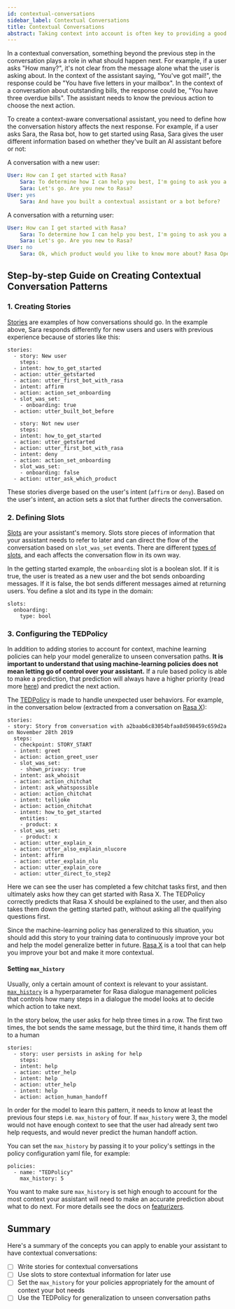 ```yaml
---
id: contextual-conversations
sidebar_label: Contextual Conversations
title: Contextual Conversations
abstract: Taking context into account is often key to providing a good user experience. This page is a guide to creating contextual conversation patterns.
---
```


In a contextual conversation, something beyond the previous step in the conversation
plays a role in what should happen next. For example, if a user asks "How many?",
it's not clear from the message alone what the user is asking about. In the context of the assistant saying,
"You've got mail!", the response could be "You have five letters in your mailbox". In
the context of a conversation about outstanding bills, the response could be, "You have
three overdue bills". The assistant needs to know the previous action to choose the next action.

To create a context-aware conversational assistant, you need to define
how the conversation history affects the next response.
For example, if a user asks Sara, the Rasa bot, how to get started using Rasa,
Sara gives the user
different information based on whether they've built an AI assistant before or not:

A conversation with a new user:
```yaml
User: How can I get started with Rasa?
    Sara: To determine how I can help you best, I'm going to ask you a few questions.
    Sara: Let's go. Are you new to Rasa?
User: yes
    Sara: And have you built a contextual assistant or a bot before?
```

A conversation with a returning user:
```yaml
User: How can I get started with Rasa?
    Sara: To determine how I can help you best, I'm going to ask you a few questions.
    Sara: Let's go. Are you new to Rasa?
User: no
    Sara: Ok, which product would you like to know more about? Rasa Open Source or Rasa X?
```

## Step-by-step Guide on Creating Contextual Conversation Patterns

### 1. Creating Stories

[Stories](./stories.mdx) are examples of how conversations should go.
In the example above, Sara responds differently for new users
and users with previous experience because of stories like this:


```yaml-rasa
stories:
  - story: New user
    steps:
  - intent: how_to_get_started
  - action: utter_getstarted
  - action: utter_first_bot_with_rasa
  - intent: affirm
  - action: action_set_onboarding
  - slot_was_set:
    - onboarding: true
  - action: utter_built_bot_before

  - story: Not new user
    steps:
  - intent: how_to_get_started
  - action: utter_getstarted
  - action: utter_first_bot_with_rasa
  - intent: deny
  - action: action_set_onboarding
  - slot_was_set:
    - onboarding: false
  - action: utter_ask_which_product
```

These stories diverge based on the user's intent (`affirm` or `deny`). Based on
the user's intent, an action sets a slot that further directs
the conversation.

### 2. Defining Slots

[Slots](domain.mdx#slots) are your assistant's memory. Slots store pieces of information that your
assistant needs to refer to later and can direct the flow of the conversation
based on `slot_was_set` events. There are different [types of slots](domain.mdx#slot-types),
and each affects the conversation flow in its own way.

In the getting started example, the `onboarding` slot is a boolean slot. If it is true, the
user is treated as a new user and the bot sends onboarding messages. If it is false, the bot sends different messages
aimed at returning users.
You define a slot and its type in the domain:

```yaml-rasa
slots:
  onboarding:
    type: bool
```

### 3. Configuring the TEDPolicy

In addition to adding stories to account for context,
machine learning policies can help your model generalize
to unseen conversation paths. **It is important
to understand that using machine-learning policies does not mean letting go of control over your
assistant.** If a rule based policy is able to make a prediction, that prediction will
always have a higher priority (read more [here](./policies.mdx#action-selection)) and predict the next action.

The [TEDPolicy](https://blog.rasa.com/unpacking-the-ted-policy-in-rasa-open-source/) is made to handle
unexpected user behaviors. For example,
in the conversation below (extracted from a conversation on [Rasa X](https://rasa.com/docs/rasa-x/user-guide/review-conversations/)):

```yaml-rasa
stories:
- story: Story from conversation with a2baab6c83054bfaa8d598459c659d2a on November 28th 2019
  steps:
  - checkpoint: STORY_START
  - intent: greet
  - action: action_greet_user
  - slot_was_set:
    - shown_privacy: true
  - intent: ask_whoisit
  - action: action_chitchat
  - intent: ask_whatspossible
  - action: action_chitchat
  - intent: telljoke
  - action: action_chitchat
  - intent: how_to_get_started
    entities:
    - product: x
  - slot_was_set:
    - product: x
  - action: utter_explain_x
  - action: utter_also_explain_nlucore
  - intent: affirm
  - action: utter_explain_nlu
  - action: utter_explain_core
  - action: utter_direct_to_step2
```

Here we can see the user has completed a few chitchat tasks first, and then ultimately
asks how they can get started with Rasa X. The TEDPolicy correctly predicts that
Rasa X should be explained to the user, and then also takes them down the getting started
path, without asking all the qualifying questions first.

Since the machine-learning policy has generalized to this situation, you should add this story
to your training data to continuously improve your bot and help the model generalize
better in future. [Rasa X](https://rasa.com/docs/rasa-x/) is a tool that can help
you improve your bot and make it more contextual.


#### Setting `max_history`

Usually, only a certain amount of context is relevant to your assistant.
[`max_history`](policies.mdx#max-history) is a hyperparameter for Rasa dialogue management policies
that controls how many steps in a dialogue the model looks at to decide which
action to take next.

In the story below, the user asks for help three times in a row. The first two times,
the bot sends the same message, but the third time, it hands them off to a human

```yaml-rasa
stories:
  - story: user persists in asking for help
    steps:
  - intent: help
  - action: utter_help
  - intent: help
  - action: utter_help
  - intent: help
  - action: action_human_handoff
```

In order for the model to learn this pattern, it needs to know at least the previous
four steps i.e. `max_history` of four. If `max_history` were 3, the model would not have
enough context to see that the user had already sent two help requests, and would never
predict the human handoff action.


You can set the `max_history` by passing it to your policy's settings
in the policy configuration yaml file, for example:

```
policies:
  - name: "TEDPolicy"
    max_history: 5
```

You want to make sure `max_history` is set high enough
to account for the most context your assistant will need to make an accurate
prediction about what to do next.
For more details see the docs on [featurizers](policies.mdx#featurizers).

## Summary

Here's a summary of the concepts you can apply to enable your assistant to have contextual conversations:

- [ ] Write stories for contextual conversations
- [ ] Use slots to store contextual information for later use
- [ ] Set the `max_history` for your policies appropriately for the amount of context your bot needs
- [ ] Use the TEDPolicy for generalization to unseen conversation paths
